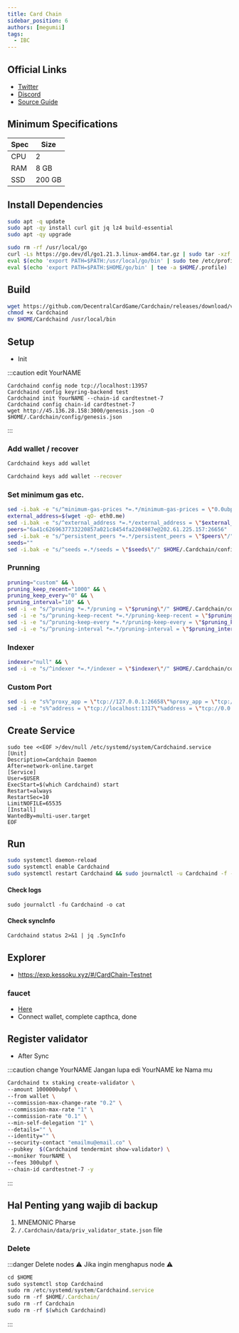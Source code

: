 ```yaml
---
title: Card Chain
sidebar_position: 6
authors: [megumii]
tags:
  - IBC
---
```



## Official Links

- [Twitter](https://twitter.com/CrowdControlNet)
- [Discord](https://discord.gg/59PBBtXWGW)
- [Source Guide](https://github.com/obajay)

## Minimum Specifications

| Spec | Size |
|----------|----------|
| CPU | 2 |
| RAM | 8 GB |
| SSD | 200 GB |

## Install Dependencies

```bash
sudo apt -q update
sudo apt -qy install curl git jq lz4 build-essential
sudo apt -qy upgrade
```

```bash
sudo rm -rf /usr/local/go
curl -Ls https://go.dev/dl/go1.21.3.linux-amd64.tar.gz | sudo tar -xzf - -C /usr/local
eval $(echo 'export PATH=$PATH:/usr/local/go/bin' | sudo tee /etc/profile.d/golang.sh)
eval $(echo 'export PATH=$PATH:$HOME/go/bin' | tee -a $HOME/.profile)
```

## Build

```bash
wget https://github.com/DecentralCardGame/Cardchain/releases/download/v0.12.0/Cardchaind
chmod +x Cardchaind
mv $HOME/Cardchaind /usr/local/bin
```

## Setup

- Init

:::caution edit YourNAME

```
Cardchaind config node tcp://localhost:13957
Cardchaind config keyring-backend test
Cardchaind init YourNAME --chain-id cardtestnet-7
Cardchaind config chain-id cardtestnet-7
wget http://45.136.28.158:3000/genesis.json -O $HOME/.Cardchain/config/genesis.json
```

:::

### Add wallet / recover 

<Tabs>
<TabItem value="New Wallet">

```bash
Cardchaind keys add wallet
```

</TabItem>
<TabItem value="Recover Wallet">

```bash
Cardchaind keys add wallet --recover
```

</TabItem>
</Tabs>


### Set minimum gas etc.

```bash
sed -i.bak -e "s/^minimum-gas-prices *=.*/minimum-gas-prices = \"0.0ubpf\"/;" ~/.Cardchain/config/app.toml
external_address=$(wget -qO- eth0.me)
sed -i.bak -e "s/^external_address *=.*/external_address = \"$external_address:26656\"/" $HOME/.Cardchain/config/config.toml
peers="6a41c6269637733220857a021c8454fa2204987e@202.61.225.157:26656"
sed -i.bak -e "s/^persistent_peers *=.*/persistent_peers = \"$peers\"/" $HOME/.Cardchain/config/config.toml
seeds=""
sed -i.bak -e "s/^seeds =.*/seeds = \"$seeds\"/" $HOME/.Cardchain/config/config.toml
```

### Prunning

```bash
pruning="custom" && \
pruning_keep_recent="1000" && \
pruning_keep_every="0" && \
pruning_interval="10" && \
sed -i -e "s/^pruning *=.*/pruning = \"$pruning\"/" $HOME/.Cardchain/config/app.toml && \
sed -i -e "s/^pruning-keep-recent *=.*/pruning-keep-recent = \"$pruning_keep_recent\"/" $HOME/.Cardchain/config/app.toml && \
sed -i -e "s/^pruning-keep-every *=.*/pruning-keep-every = \"$pruning_keep_every\"/" $HOME/.Cardchain/config/app.toml && \
sed -i -e "s/^pruning-interval *=.*/pruning-interval = \"$pruning_interval\"/" $HOME/.Cardchain/config/app.toml
```

### Indexer

```bash
indexer="null" && \
sed -i -e "s/^indexer *=.*/indexer = \"$indexer\"/" $HOME/.Cardchain/config/config.toml
```

### Custom Port 

```bash
sed -i -e "s%^proxy_app = \"tcp://127.0.0.1:26658\"%proxy_app = \"tcp://127.0.0.1:13958\"%; s%^laddr = \"tcp://127.0.0.1:26657\"%laddr = \"tcp://127.0.0.1:13957\"%; s%^pprof_laddr = \"localhost:6060\"%pprof_laddr = \"localhost:13960\"%; s%^laddr = \"tcp://0.0.0.0:26656\"%laddr = \"tcp://0.0.0.0:13956\"%; s%^prometheus_listen_addr = \":26660\"%prometheus_listen_addr = \":13966\"%" $HOME/.Cardchain/config/config.toml
sed -i -e "s%^address = \"tcp://localhost:1317\"%address = \"tcp://0.0.0.0:13917\"%; s%^address = \":8080\"%address = \":13980\"%; s%^address = \"localhost:9090\"%address = \"0.0.0.0:13990\"%; s%^address = \"localhost:9091\"%address = \"0.0.0.0:13991\"%; s%:8545%:13945%; s%:8546%:13946%; s%:6065%:13965%" $HOME/.Cardchain/config/app.toml
```

## Create Service

```
sudo tee <<EOF >/dev/null /etc/systemd/system/Cardchaind.service
[Unit]
Description=Cardchain Daemon
After=network-online.target
[Service]
User=$USER
ExecStart=$(which Cardchaind) start
Restart=always
RestartSec=10
LimitNOFILE=65535
[Install]
WantedBy=multi-user.target
EOF
```

## Run

```bash
sudo systemctl daemon-reload
sudo systemctl enable Cardchaind
sudo systemctl restart Cardchaind && sudo journalctl -u Cardchaind -f -o cat
```

#### Check logs

```
sudo journalctl -fu Cardchaind -o cat
```

#### Check syncInfo

```
Cardchaind status 2>&1 | jq .SyncInfo
```

## Explorer

- https://exp.kessoku.xyz/#/CardChain-Testnet

### faucet

- [Here](https://crowdcontrol.network/)
- Connect wallet, complete capthca, done

## Register validator

- After Sync

:::caution change YourNAME
Jangan lupa edi YourNAME ke Nama mu

```bash
Cardchaind tx staking create-validator \
--amount 1000000ubpf \
--from wallet \
--commission-max-change-rate "0.2" \
--commission-max-rate "1" \
--commission-rate "0.1" \
--min-self-delegation "1" \
--details="" \
--identity="" \
--security-contact "emailmu@email.co" \
--pubkey  $(Cardchaind tendermint show-validator) \
--moniker YourNAME \
--fees 300ubpf \
--chain-id cardtestnet-7 -y
```
:::

## Hal Penting yang wajib di backup

1. MNEMONIC Pharse
2. `/.Cardchain/data/priv_validator_state.json` file

### Delete

:::danger Delete nodes
⚠️ Jika ingin menghapus node ⚠️
```js
cd $HOME
sudo systemctl stop Cardchaind
sudo rm /etc/systemd/system/Cardchaind.service
sudo rm -rf $HOME/.Cardchain/
sudo rm -rf Cardchain
sudo rm -rf $(which Cardchaind)
```
:::